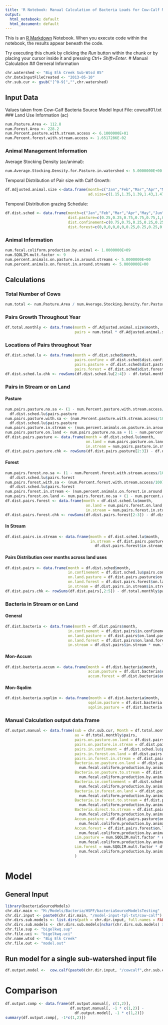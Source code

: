 ```yaml
---
title: 'R Notebook: Manual Calculation of Bacteria Loads for Cow-Calf Model'
output:
  html_notebook: default
  html_document: default
---
```


This is an [R Markdown](http://rmarkdown.rstudio.com) Notebook. When you execute code within the notebook, the results appear beneath the code. 

Try executing this chunk by clicking the *Run* button within the chunk or by placing your cursor inside it and pressing *Ctrl+ Shift+Enter*. 
# Manual Calculation
## Gerneral Information
```r
chr.watershed <- "Big Elk Creek Sub-Wtsd 05"
chr.DateInputFileCreated <- "2013-05-10"
chr.sub.cur <- gsub("[^0-9]","",chr.watershed)
```
## Input Data
Values taken from Cow-Calf Bacteria Source Model Input File: cowcalf01.txt
### Land Use Information (ac)
```r
num.Pasture.Area <- 112.8
num.Forest.Area <- 228.2
num.Percent.pasture.with.stream.access <- 6.1000000E+01
num.Percent.forest.with.stream.access <- 1.6517286E-02
```
### Animal Management Information
Average Stocking Density (ac/animal):
```r
num.Average.Stocking.Density.for.Pasture.in.watershed <- 5.0000000E+00
```
Temporal Distribution of Pair size with Calf Growth:
```r
df.Adjusted.animal.size <-data.frame(month=c("Jan","Feb","Mar","Apr","May","Jun","Jul","Aug","Sep","Oct","Nov","Dec"),
                                     ad.size=c(1.15,1.35,1.39,1.43,1.47,1.51,1.55,1.59,1.63,1,1.05,1.1))
```
Temporal Distribution grazing Schedule:
```r
df.dist.sched <- data.frame(month=c("Jan","Feb","Mar","Apr","May","Jun","Jul","Aug","Sep","Oct","Nov","Dec"),
                            dist.pasture=c(0.25,0.25,0.75,0.75,0.75,1,0.75,0.75,0.75,0.25,0.25,0.25),
                            dist.confinement=c(0.75,0.75,0.25,0.25,0.25,0,0,0,0,0.75,0.75,0.75),
                            dist.forest=c(0,0,0,0,0,0,0.25,0.25,0.25,0,0,0))
```
### Animal Information
```r
num.fecal.coliform.production.by.animal <- 1.0000000E+09
num.SQOLIM.mult.factor <- 9
num.percent.animals.on.pasture.in.around.streams <- 5.0000000E+00
num.percent.animals.on.forest.in.around.streams <- 5.0000000E+00
```

## Calculations
### Total Number of Cows
```r
num.total <- num.Pasture.Area / num.Average.Stocking.Density.for.Pasture.in.watershed
```
### Pairs Growth Throughout Year
```r
df.total.monthly <- data.frame(month = df.Adjusted.animal.size$month,  
                               pairs = num.total * df.Adjusted.animal.size$ad.size)
```
### Locations of Pairs throughout Year
```r
df.dist.sched.lu <- data.frame(month = df.dist.sched$month,
                               pairs.confine = df.dist.sched$dist.confinement * df.total.monthly$pairs,
                               pairs.pasture = df.dist.sched$dist.pasture * df.total.monthly$pairs,
                               pairs.forest = df.dist.sched$dist.forest * df.total.monthly$pairs)
df.dist.sched.lu.chk <- rowSums(df.dist.sched.lu[2:4]) - df.total.monthly$pairs
```
### Pairs in Stream or on Land
#### Pasture
```r
num.pairs.pasture.no.sa <- (1 - num.Percent.pasture.with.stream.access/100) *
  df.dist.sched.lu$pairs.pasture
num.pairs.pasture.with.sa <- (num.Percent.pasture.with.stream.access/100) *
  df.dist.sched.lu$pairs.pasture
num.pairs.pasture.in.stream <- (num.percent.animals.on.pasture.in.around.streams/100) * num.pairs.pasture.with.sa
num.pairs.pasture.on.land <- num.pairs.pasture.no.sa + (1 - num.percent.animals.on.pasture.in.around.streams/100) * num.pairs.pasture.with.sa
df.dist.pairs.pasture <- data.frame(month = df.dist.sched.lu$month,
                                    on.land = num.pairs.pasture.on.land,
                                    in.stream = num.pairs.pasture.in.stream)
df.dist.pairs.pasture.chk <- rowSums(df.dist.pairs.pasture[2:3]) - df.dist.sched.lu$pairs.pasture
```
#### Forest
```r
num.pairs.forest.no.sa <- (1 - num.Percent.forest.with.stream.access/100) *
  df.dist.sched.lu$pairs.forest
num.pairs.forest.with.sa <- (num.Percent.forest.with.stream.access/100) *
  df.dist.sched.lu$pairs.forest
num.pairs.forest.in.stream <- (num.percent.animals.on.forest.in.around.streams/100) * num.pairs.forest.with.sa
num.pairs.forest.on.land <- num.pairs.forest.no.sa + (1 - num.percent.animals.on.forest.in.around.streams/100) * num.pairs.forest.with.sa
df.dist.pairs.forest <- data.frame(month = df.dist.sched.lu$month,
                                    on.land = num.pairs.forest.on.land,
                                    in.stream = num.pairs.forest.in.stream)
df.dist.pairs.forest.chk <- rowSums(df.dist.pairs.forest[2:3]) - df.dist.sched.lu$pairs.forest
```
#### In Stream
```r
df.dist.pairs.in.stream <- data.frame(month = df.dist.sched.lu$month,
                                      in.stream = df.dist.pairs.pasture$in.stream + 
                                        df.dist.pairs.forest$in.stream)
```
#### Pairs Distribution over months across land uses
``` r
df.dist.pairs <- data.frame(month = df.dist.sched$month,
                            in.confinement = df.dist.sched.lu$pairs.confine,
                            on.land.pasture = df.dist.pairs.pasture$on.land,
                            on.land.forest = df.dist.pairs.forest$on.land,
                            in.stream = df.dist.pairs.in.stream$in.stream)
df.dist.pairs.chk <- rowSums(df.dist.pairs[,2:5]) - df.total.monthly$pairs
```

### Bacteria in Stream or on Land
#### General
```r
df.dist.bacteria <- data.frame(month = df.dist.pairs$month,
                            in.confinement = df.dist.pairs$in.confinement * num.fecal.coliform.production.by.animal,
                            on.land.pasture = df.dist.pairs$on.land.pasture * num.fecal.coliform.production.by.animal,
                            on.land.forest = df.dist.pairs$on.land.forest * num.fecal.coliform.production.by.animal,
                            in.stream = df.dist.pairs$in.stream * num.fecal.coliform.production.by.animal)
```
#### Mon-Accum
```r
df.dist.bacteria.accum <- data.frame(month = df.dist.bacteria$month,
                                     accum.pasture = df.dist.bacteria$on.land.pasture / num.Pasture.Area,
                                     accum.forest = df.dist.bacteria$on.land.forest / num.Forest.Area)
```
#### Mon-Sqolim
```r
df.dist.bacteria.sqolim <- data.frame(month = df.dist.bacteria$month,
                                     sqolim.pasture = df.dist.bacteria.accum$accum.pasture * num.SQOLIM.mult.factor,
                                     sqolim.pasture = df.dist.bacteria.accum$accum.forest * num.SQOLIM.mult.factor)
```

### Manual Calculation output data.frame
```r
df.output.manual <- data.frame(sub = chr.sub.cur, Month = df.total.monthly$month, num.of.pairs = num.total, 
                               au = df.total.monthly$pairs, 
                               pairs.on.pasture.on.land = df.dist.pairs.pasture$on.land,
                               pairs.on.pasture.in.stream = df.dist.pairs.pasture$in.stream,
                               pairs.in.confinment = df.dist.sched.lu$pairs.confine,
                               pairs.in.forest.on.land = df.dist.pairs.forest$on.land,
                               pairs.in.forest.in.stream = df.dist.pairs.forest$in.stream,
                               Bacteria.on.pasture.on.land = df.dist.pairs.pasture$on.land *
                                 num.fecal.coliform.production.by.animal,
                               Bacteria.on.pasture.to.stream = df.dist.pairs.pasture$in.stream *
                                 num.fecal.coliform.production.by.animal,
                               Bacteria.in.confinement = df.dist.sched.lu$pairs.confine *
                                 num.fecal.coliform.production.by.animal,
                               Bacteria.in.forest.on.land = df.dist.pairs.forest$on.land *
                                 num.fecal.coliform.production.by.animal,
                               Bacteria.in.forest.to.stream = df.dist.pairs.forest$in.stream *
                                 num.fecal.coliform.production.by.animal,
                               Bacteria.direct.to.stream = df.dist.pairs$in.stream *
                                 num.fecal.coliform.production.by.animal,
                               Accum.pasture = df.dist.pairs.pasture$on.land *
                                 num.fecal.coliform.production.by.animal / num.Pasture.Area,
                               Accum.forest = df.dist.pairs.forest$on.land *
                                 num.fecal.coliform.production.by.animal / num.Forest.Area,
                               Lim.pasture = num.SQOLIM.mult.factor * df.dist.pairs.pasture$on.land *
                                 num.fecal.coliform.production.by.animal / num.Pasture.Area,
                               Lim.forest = num.SQOLIM.mult.factor * df.dist.pairs.forest$on.land *
                                 num.fecal.coliform.production.by.animal / num.Forest.Area
                               )
```
# Model
## General Input
```r
library(bacteriaSourceModels)
chr.dir.main <- "M:/Models/Bacteria/HSPF/bacteriaSourceModelsTesting"
chr.dir.input <- paste0(chr.dir.main, "/model-input-tpl-txt/cow-calf")
chr.dirs.sub.models <- list.dirs(path = chr.dir.input, full.names = FALSE)
chr.dirs.sub.models <- chr.dirs.sub.models[nchar(chr.dirs.sub.models) > 0]
chr.file.sup <- "bigelkwq.sup"
chr.file.uci <- "bigelkwq.uci"
chr.name.wtsd <- "Big Elk Creek"
chr.file.out <- "model.out"
```
## Run model for a single sub-watershed input file
```r
df.output.model <-  cow.calf(paste0(chr.dir.input, "/cowcalf",chr.sub.cur, ".txt"))
```
# Comparison
```r
df.output.comp <- data.frame(df.output.manual[, c(1,2)], 
                             df.output.manual[, -1 * c(1,2)] - 
                               df.output.model[, -1 * c(1,2)])
summary(df.output.comp[, -1*c(1,2)])
```
